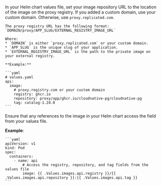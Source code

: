 In your Helm chart values file, set your image repository URL to the location of the image on the proxy registry. If you added a custom domain, use your custom domain. Otherwise, use `proxy.replicated.com`.

    The proxy registry URL has the following format: `DOMAIN/proxy/APP_SLUG/EXTERNAL_REGISTRY_IMAGE_URL`
    
    Where:
    * `DOMAIN` is either `proxy.replicated.com` or your custom domain.
    * `APP_SLUG` is the unique slug of your application.
    * `EXTERNAL_REGISTRY_IMAGE_URL` is the path to the private image on your external registry.
    
    **Example:**

    ```yaml
    # values.yaml
    api:
      image:
        # proxy.registry.com or your custom domain
        registry: ghcr.io
        repository: proxy/app/ghcr.io/cloudnative-pg/cloudnative-pg
        tag: catalog-1.24.0
    ```

  Ensure that any references to the image in your Helm chart access the field from your values file.  

   **Example**:

    ```yaml
    apiVersion: v1
    kind: Pod
    spec:
      containers:
        - name: api 
            # Access the registry, repository, and tag fields from the values file
            image: {{ .Values.images.api.registry }}/{{ .Values.images.api.repository }}:{{ .Values.images.api.tag }}
    ```